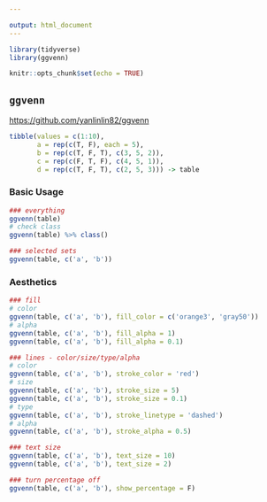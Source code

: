 ```yaml
---

output: html_document
---
```


```r
library(tidyverse)
library(ggvenn)

knitr::opts_chunk$set(echo = TRUE)
```

## `ggvenn`

<https://github.com/yanlinlin82/ggvenn>

```r
tibble(values = c(1:10),
       a = rep(c(T, F), each = 5),
       b = rep(c(T, F, T), c(3, 5, 2)),
       c = rep(c(F, T, F), c(4, 5, 1)),
       d = rep(c(T, F, T), c(2, 5, 3))) -> table
```

### Basic Usage

```r
### everything
ggvenn(table)
# check class
ggvenn(table) %>% class()

### selected sets
ggvenn(table, c('a', 'b'))
```

### Aesthetics

```r
### fill 
# color
ggvenn(table, c('a', 'b'), fill_color = c('orange3', 'gray50'))
# alpha
ggvenn(table, c('a', 'b'), fill_alpha = 1)
ggvenn(table, c('a', 'b'), fill_alpha = 0.1)

### lines - color/size/type/alpha
# color
ggvenn(table, c('a', 'b'), stroke_color = 'red')
# size
ggvenn(table, c('a', 'b'), stroke_size = 5)
ggvenn(table, c('a', 'b'), stroke_size = 0.1)
# type
ggvenn(table, c('a', 'b'), stroke_linetype = 'dashed')
# alpha
ggvenn(table, c('a', 'b'), stroke_alpha = 0.5)

### text size
ggvenn(table, c('a', 'b'), text_size = 10)
ggvenn(table, c('a', 'b'), text_size = 2)

### turn percentage off
ggvenn(table, c('a', 'b'), show_percentage = F)
```





